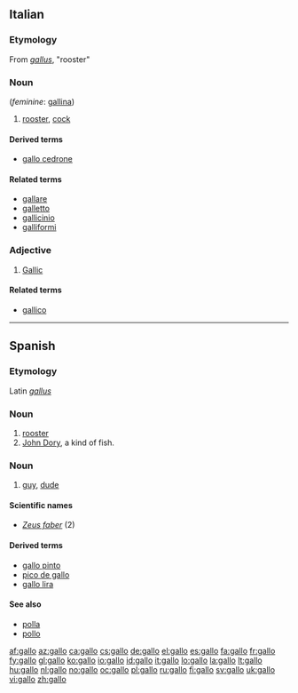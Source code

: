 {{also|Gallo|Gallo-|gallo-}}
==Italian==

===Etymology===
From {{etyl|la|it}} ''[[gallus]]'', "rooster"

===Noun===
{{it-noun|gall|m|o|i}} (''feminine'': [[gallina]])

# [[rooster]], [[cock]]

====Derived terms====
* [[gallo cedrone]]

====Related terms====
* [[gallare]]
* [[galletto]]
* [[gallicinio]]
* [[galliformi]]

===Adjective===
{{it-adj|gall}}

# [[Gallic]]

====Related terms====
* [[gallico]]

----

==Spanish==

===Etymology===
Latin ''[[gallus]]''

===Noun===
{{es-noun-mf|f=gallina}}

# [[rooster]]
# [[John Dory]], a kind of fish.

===Noun===
{{es-noun-mf|f=galla}}

# {{Chile|colloquial}} [[guy]], [[dude]]

====Scientific names====
* ''[[Zeus faber]]'' (2)

====Derived terms====
* [[gallo pinto]] {{m}}
* [[pico de gallo]] {{m}}
* [[gallo lira]]

====See also====
* [[polla]] {{f}}
* [[pollo]] {{m}}

[[af:gallo]]
[[az:gallo]]
[[ca:gallo]]
[[cs:gallo]]
[[de:gallo]]
[[el:gallo]]
[[es:gallo]]
[[fa:gallo]]
[[fr:gallo]]
[[fy:gallo]]
[[gl:gallo]]
[[ko:gallo]]
[[io:gallo]]
[[id:gallo]]
[[it:gallo]]
[[lo:gallo]]
[[la:gallo]]
[[lt:gallo]]
[[hu:gallo]]
[[nl:gallo]]
[[no:gallo]]
[[oc:gallo]]
[[pl:gallo]]
[[ru:gallo]]
[[fi:gallo]]
[[sv:gallo]]
[[uk:gallo]]
[[vi:gallo]]
[[zh:gallo]]